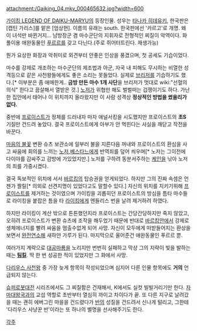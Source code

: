 attachment:/Gaiking_04.mkv_000465632.jpg?width=600

[[가이킹 LEGEND OF DAIKU-MARYU]]의 등장인물. 성우는 [[타나카 히데유키]], 한국판은 [캡틴 가리스]를 맡은 [엄상현]. 이름의 유래는 south. 한국판에선 '카르고'로 개명. 왜 이 녀석만 바뀐거지... 남방장군 겸 마수군단의 지휘자로 전형적인 찌질이 악역이다. 화풀이용 애완동물인 [[푸르르]]를 갖고 다닌다.(주로 쥐어터트린다. 재생가능)

뭔가 요상한 화장과 악취미로 외견부터 안좋은 인상을 풍겼으며, 첫 공세도 기습이었다.

마수를 강제로 개조하는 마수군단의 제조법과 아군, 자국 내 피해도 무시하는 비열한 성격등으로 같은 사천왕들에게도 좋은 소리는 못들었다. 실제로 [[브리저]]를 기습하기도 했다.[* 이부분은 좀 애매한게.. '''금방 만든 마수 1개 사단'''을 브리저가 멋대로 wiki:"선혈의 의식" 한다고 끔살해서 열받은 것.] [[노저]]가 위협만 해도 벌벌떠는 겁쟁이기도 하다. 가난한 집안에서 태어나 이 위치까지 올라왔지만 이 사람 성격상 '''정상적인 방법을 썼을리가 없다.''' 

중반에 [[프로이스트]]가 정체를 드러내자 마자 애널서킹을 시도했지만 프로이스트의 '''초S'''기질만 건드려 놓았다. 결국 프로이스트에게 아부가 안 먹힌다는 사실을 깨닫고 작전을 바꾼다.

[[마음의 불꽃]] 변환 슈츠 보관소에 일부러 불을 지른다음 꺼내와 프로이스트의 환심을 사고 싸움에 회의를 느끼는 [[노저]],[[베스타느]]에게 반역죄를 덮어 씌우며[* 노저는 그이전에 다이야를 감싸주고 감방에 가있었지만.] 노저를 구하려 동분서주하는 [[케인]]을 낚아 노저의 죄를 가중시켰다. 

결국 독보적인 위치에 서서 [[바르킹]]의 탑승권을 얻게되었다. 하지만 그의 진짜 속셈은 언젠가 짤릴[* 의외로 선견지명이 있었다고도 말할수 있다.] 자신의 위치를 지키기위해 [[프로이스트]]를 제거하는 것이였으며 가이킹을 괴롭히던 프로이스트의 방심을 틈타 마수들로 라이킹을 붙잡은 틈을 타 [[라이킹]]에게 엔들리스 번을 날려 제거하려 하였다. 

하지만 라이킹이 계산 밖으로 튼튼했던지라 프로이스트는 간당간당하지만 죽지 않았고, 오히려 프로이스트가 변환 슈츠에 조작을 해두었기 때문에 반대로 [[바르킹]]안에서 강제로 생체에너지를 빨려 싸움을 멈출수없게 되어 사망. 자신이 모두에게 떠받들어지는 환상을 보면서 [[완전연소]]해 새하얀 가루가 된다. 마지막으로 울어준건 애완동물인 푸르르 뿐.

여러가지 계략으로 [[대공마룡]]을 노리지만 번번히 실패하고 막상 그의 지략이 빛을 발하는 때는 '''[[팀킬]]'''. 딱 한 번 성공한 적이 있었지만 그 화에서 사망.

[[다리우스 사천왕]] 중 가장 늦게 항목이 작성되었으며 심지어 다른 인물 항목에도 '''거의''' 언급되지 않는다.

[[슈퍼로봇대전]] 시리즈에서도 그 찌질함은 건재해서, K에서도 실컷 빌빌거리기만 한다. [[자마대왕국]]과의 교섭 역할로 초반부터 열심히 까이고 차이다가 끝. 또 다른 지구로 날려갔을 때는 괜히 에버그린 마을을 건드렸다가 [[반]]의 성질을 건드려서 신나게 털리고, 그한테 '다리우스 사냥꾼 반'이라는 또 하나의 별명을 선사해주기도 한다. 

[[각주]]
